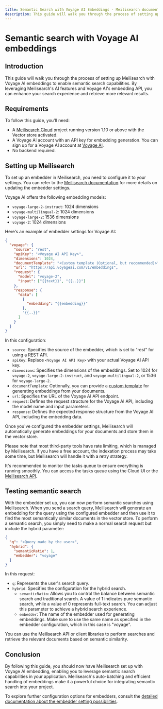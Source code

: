 ```yaml
---
title: Semantic Search with Voyage AI Embeddings - Meilisearch documentation
description: This guide will walk you through the process of setting up Meilisearch with Voyage AI embeddings to enable semantic search capabilities.
---
```


# Semantic search with Voyage AI embeddings

## Introduction

This guide will walk you through the process of setting up Meilisearch with Voyage AI embeddings to enable semantic search capabilities. By leveraging Meilisearch's AI features and Voyage AI's embedding API, you can enhance your search experience and retrieve more relevant results.

## Requirements

To follow this guide, you'll need:

- A [Meilisearch Cloud](https://www.meilisearch.com/cloud?utm_campaign=vector-search&utm_source=docs&utm_medium=voyage-embeddings-guide) project running version 1.10 or above with the Vector store activated.
- A Voyage AI account with an API key for embedding generation. You can sign up for a Voyage AI account at [Voyage AI](https://www.voyageai.com/).
- No backend required.

## Setting up Meilisearch

To set up an embedder in Meilisearch, you need to configure it to your settings. You can refer to the [Meilisearch documentation](/reference/api/settings?utm_campaign=vector-search&utm_source=docs&utm_medium=voyage-embeddings-guide#update-embedder-settings) for more details on updating the embedder settings.

Voyage AI offers the following embedding models:

- `voyage-large-2-instruct`: 1024 dimensions
- `voyage-multilingual-2`: 1024 dimensions
- `voyage-large-2`: 1536 dimensions
- `voyage-2`: 1024 dimensions

Here's an example of embedder settings for Voyage AI:

```json
{
  "voyage": {
    "source": "rest",
    "apiKey": "<Voyage AI API Key>",
    "dimensions": 1024,
    "documentTemplate": "<Custom template (Optional, but recommended)>",
    "url": "https://api.voyageai.com/v1/embeddings",
    "request": {
      "model": "voyage-2",
      "input": ["{{text}}", "{{..}}"]
    },
    "response": {
      "data": [
        {
          "embedding": "{{embedding}}"
        },
        "{{..}}"
      ]
    }
  }
}
```

In this configuration:

- `source`: Specifies the source of the embedder, which is set to "rest" for using a REST API.
- `apiKey`: Replace `<Voyage AI API Key>` with your actual Voyage AI API key.
- `dimensions`: Specifies the dimensions of the embeddings. Set to 1024 for `voyage-2`, `voyage-large-2-instruct`, and `voyage-multilingual-2`, or 1536 for `voyage-large-2`.
- `documentTemplate`: Optionally, you can provide a [custom template](/learn/ai_powered_search/getting_started_with_ai_search) for generating embeddings from your documents.
- `url`: Specifies the URL of the Voyage AI API endpoint.
- `request`: Defines the request structure for the Voyage AI API, including the model name and input parameters.
- `response`: Defines the expected response structure from the Voyage AI API, including the embedding data.

Once you've configured the embedder settings, Meilisearch will automatically generate embeddings for your documents and store them in the vector store.

Please note that most third-party tools have rate limiting, which is managed by Meilisearch. If you have a free account, the indexation process may take some time, but Meilisearch will handle it with a retry strategy.

It's recommended to monitor the tasks queue to ensure everything is running smoothly. You can access the tasks queue using the Cloud UI or the [Meilisearch API](/reference/api/tasks).

## Testing semantic search

With the embedder set up, you can now perform semantic searches using Meilisearch. When you send a search query, Meilisearch will generate an embedding for the query using the configured embedder and then use it to find the most semantically similar documents in the vector store.
To perform a semantic search, you simply need to make a normal search request but include the hybrid parameter:

```json
{
  "q": "<Query made by the user>",
  "hybrid": {
    "semanticRatio": 1,
    "embedder": "voyage"
  }
}
```

In this request:

- `q`: Represents the user's search query.
- `hybrid`: Specifies the configuration for the hybrid search.
  - `semanticRatio`: Allows you to control the balance between semantic search and traditional search. A value of 1 indicates pure semantic search, while a value of 0 represents full-text search. You can adjust this parameter to achieve a hybrid search experience.
  - `embedder`: The name of the embedder used for generating embeddings. Make sure to use the same name as specified in the embedder configuration, which in this case is "voyage".

You can use the Meilisearch API or client libraries to perform searches and retrieve the relevant documents based on semantic similarity.

## Conclusion

By following this guide, you should now have Meilisearch set up with Voyage AI embedding, enabling you to leverage semantic search capabilities in your application. Meilisearch's auto-batching and efficient handling of embeddings make it a powerful choice for integrating semantic search into your project.

To explore further configuration options for embedders, consult the [detailed documentation about the embedder setting possibilities](/reference/api/settings?utm_campaign=vector-search&utm_source=docs&utm_medium=voyage-embeddings-guide#embedders-experimental).
